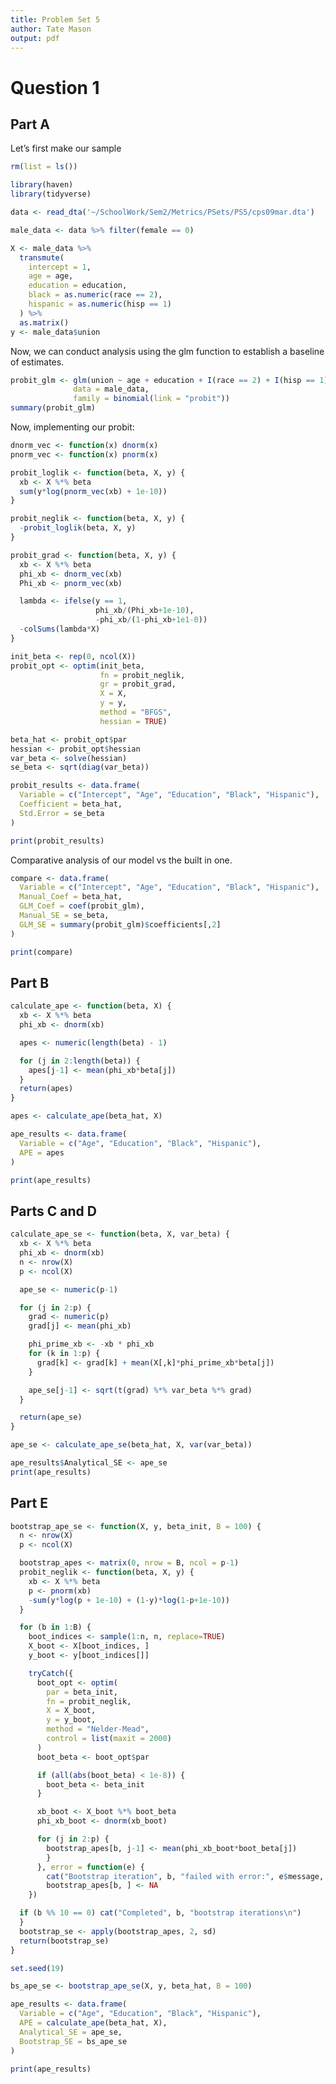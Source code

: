 ```yaml
---
title: Problem Set 5
author: Tate Mason
output: pdf
---
```


# Question 1

## Part A

Let's first make our sample
```r
rm(list = ls())

library(haven)
library(tidyverse)

data <- read_dta('~/SchoolWork/Sem2/Metrics/PSets/PS5/cps09mar.dta')

male_data <- data %>% filter(female == 0)

X <- male_data %>%
  transmute(
    intercept = 1,
    age = age,
    education = education,
    black = as.numeric(race == 2),
    hispanic = as.numeric(hisp == 1)
  ) %>%
  as.matrix()
y <- male_data$union
```
Now, we can conduct analysis using the glm function to establish a baseline of estimates.
```r
probit_glm <- glm(union ~ age + education + I(race == 2) + I(hisp == 1),
              data = male_data,
              family = binomial(link = "probit"))
summary(probit_glm)
```

Now, implementing our probit:
```r
dnorm_vec <- function(x) dnorm(x)
pnorm_vec <- function(x) pnorm(x)

probit_loglik <- function(beta, X, y) {
  xb <- X %*% beta
  sum(y*log(pnorm_vec(xb) + 1e-10))
}

probit_neglik <- function(beta, X, y) {
  -probit_loglik(beta, X, y)
}

probit_grad <- function(beta, X, y) {
  xb <- X %*% beta
  phi_xb <- dnorm_vec(xb)
  Phi_xb <- pnorm_vec(xb)

  lambda <- ifelse(y == 1,
                   phi_xb/(Phi_xb+1e-10),
                   -phi_xb/(1-phi_xb+1e1-0))
  -colSums(lambda*X)
}

init_beta <- rep(0, ncol(X))
probit_opt <- optim(init_beta,
                    fn = probit_neglik,
                    gr = probit_grad,
                    X = X,
                    y = y,
                    method = "BFGS",
                    hessian = TRUE)

beta_hat <- probit_opt$par
hessian <- probit_opt$hessian
var_beta <- solve(hessian)
se_beta <- sqrt(diag(var_beta))

probit_results <- data.frame(
  Variable = c("Intercept", "Age", "Education", "Black", "Hispanic"),
  Coefficient = beta_hat,
  Std.Error = se_beta
)

print(probit_results)
```

Comparative analysis of our model vs the built in one.

```r
compare <- data.frame(
  Variable = c("Intercept", "Age", "Education", "Black", "Hispanic"),
  Manual_Coef = beta_hat,
  GLM_Coef = coef(probit_glm),
  Manual_SE = se_beta,
  GLM_SE = summary(probit_glm)$coefficients[,2]
)

print(compare)
```

## Part B

```r
calculate_ape <- function(beta, X) {
  xb <- X %*% beta
  phi_xb <- dnorm(xb)

  apes <- numeric(length(beta) - 1)

  for (j in 2:length(beta)) {
    apes[j-1] <- mean(phi_xb*beta[j])
  }
  return(apes)
}

apes <- calculate_ape(beta_hat, X)

ape_results <- data.frame(
  Variable = c("Age", "Education", "Black", "Hispanic"),
  APE = apes
)

print(ape_results)
```

## Parts C and D
```r
calculate_ape_se <- function(beta, X, var_beta) {
  xb <- X %*% beta
  phi_xb <- dnorm(xb)
  n <- nrow(X)
  p <- ncol(X)

  ape_se <- numeric(p-1)

  for (j in 2:p) {
    grad <- numeric(p)
    grad[j] <- mean(phi_xb)

    phi_prime_xb <- -xb * phi_xb
    for (k in 1:p) {
      grad[k] <- grad[k] + mean(X[,k]*phi_prime_xb*beta[j])
    }

    ape_se[j-1] <- sqrt(t(grad) %*% var_beta %*% grad)
  }

  return(ape_se)
}

ape_se <- calculate_ape_se(beta_hat, X, var(var_beta))

ape_results$Analytical_SE <- ape_se
print(ape_results)
```

## Part E
```r
bootstrap_ape_se <- function(X, y, beta_init, B = 100) {
  n <- nrow(X)
  p <- ncol(X)

  bootstrap_apes <- matrix(0, nrow = B, ncol = p-1)
  probit_neglik <- function(beta, X, y) {
    xb <- X %*% beta
    p <- pnorm(xb)
    -sum(y*log(p + 1e-10) + (1-y)*log(1-p+1e-10))
  }

  for (b in 1:B) {
    boot_indices <- sample(1:n, n, replace=TRUE)
    X_boot <- X[boot_indices, ]
    y_boot <- y[boot_indices[]]

    tryCatch({
      boot_opt <- optim(
        par = beta_init,
        fn = probit_neglik,
        X = X_boot,
        y = y_boot,
        method = "Nelder-Mead",
        control = list(maxit = 2000)
      )
      boot_beta <- boot_opt$par

      if (all(abs(boot_beta) < 1e-8)) {
        boot_beta <- beta_init
      }

      xb_boot <- X_boot %*% boot_beta
      phi_xb_boot <- dnorm(xb_boot)

      for (j in 2:p) {
        bootstrap_apes[b, j-1] <- mean(phi_xb_boot*boot_beta[j])
        }
      }, error = function(e) {
        cat("Bootstrap iteration", b, "failed with error:", e$message, "\n")
        bootstrap_apes[b, ] <- NA
    })

  if (b %% 10 == 0) cat("Completed", b, "bootstrap iterations\n")
  }
  bootstrap_se <- apply(bootstrap_apes, 2, sd)
  return(bootstrap_se)
}

set.seed(19)

bs_ape_se <- bootstrap_ape_se(X, y, beta_hat, B = 100)

ape_results <- data.frame(
  Variable = c("Age", "Education", "Black", "Hispanic"),
  APE = calculate_ape(beta_hat, X),
  Analytical_SE = ape_se,
  Bootstrap_SE = bs_ape_se
)

print(ape_results)
```
